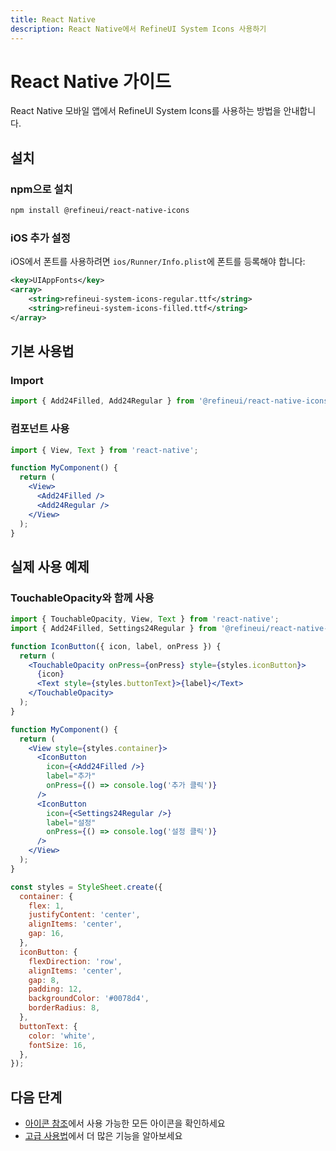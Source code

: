 ```yaml
---
title: React Native
description: React Native에서 RefineUI System Icons 사용하기
---
```


# React Native 가이드

React Native 모바일 앱에서 RefineUI System Icons를 사용하는 방법을 안내합니다.

## 설치

### npm으로 설치

```bash
npm install @refineui/react-native-icons
```

### iOS 추가 설정

iOS에서 폰트를 사용하려면 `ios/Runner/Info.plist`에 폰트를 등록해야 합니다:

```xml
<key>UIAppFonts</key>
<array>
    <string>refineui-system-icons-regular.ttf</string>
    <string>refineui-system-icons-filled.ttf</string>
</array>
```

## 기본 사용법

### Import

```jsx
import { Add24Filled, Add24Regular } from '@refineui/react-native-icons';
```

### 컴포넌트 사용

```jsx
import { View, Text } from 'react-native';

function MyComponent() {
  return (
    <View>
      <Add24Filled />
      <Add24Regular />
    </View>
  );
}
```

## 실제 사용 예제

### TouchableOpacity와 함께 사용

```jsx
import { TouchableOpacity, View, Text } from 'react-native';
import { Add24Filled, Settings24Regular } from '@refineui/react-native-icons';

function IconButton({ icon, label, onPress }) {
  return (
    <TouchableOpacity onPress={onPress} style={styles.iconButton}>
      {icon}
      <Text style={styles.buttonText}>{label}</Text>
    </TouchableOpacity>
  );
}

function MyComponent() {
  return (
    <View style={styles.container}>
      <IconButton 
        icon={<Add24Filled />} 
        label="추가" 
        onPress={() => console.log('추가 클릭')} 
      />
      <IconButton 
        icon={<Settings24Regular />} 
        label="설정" 
        onPress={() => console.log('설정 클릭')} 
      />
    </View>
  );
}

const styles = StyleSheet.create({
  container: {
    flex: 1,
    justifyContent: 'center',
    alignItems: 'center',
    gap: 16,
  },
  iconButton: {
    flexDirection: 'row',
    alignItems: 'center',
    gap: 8,
    padding: 12,
    backgroundColor: '#0078d4',
    borderRadius: 8,
  },
  buttonText: {
    color: 'white',
    fontSize: 16,
  },
});
```

## 다음 단계

- [아이콘 참조](/icons/)에서 사용 가능한 모든 아이콘을 확인하세요
- [고급 사용법](/advanced/)에서 더 많은 기능을 알아보세요
